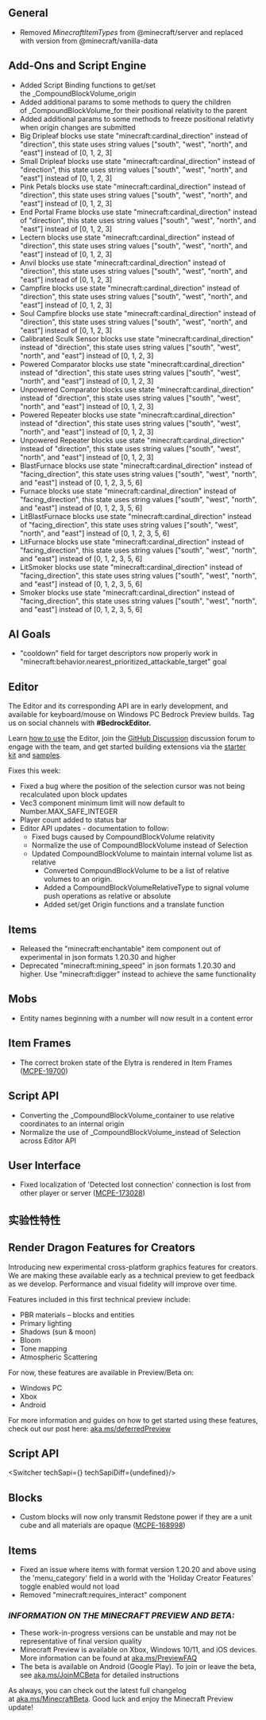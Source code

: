 



## **General**

-   Removed _MinecraftItemTypes_ from @minecraft/server and replaced with version from @minecraft/vanilla-data

## **Add-Ons and Script Engine**

-   Added Script Binding functions to get/set the _CompoundBlockVolume_origin
-   Added additional params to some methods to query the children of _CompoundBlockVolume_for their positional relativity to the parent
-   Added additional params to some methods to freeze positional relativty when origin changes are submitted
-   Big Dripleaf blocks use state "minecraft:cardinal\_direction" instead of "direction", this state uses string values \["south", "west", "north", and "east"\] instead of \[0, 1, 2, 3\]
-   Small Dripleaf blocks use state "minecraft:cardinal\_direction" instead of "direction", this state uses string values \["south", "west", "north", and "east"\] instead of \[0, 1, 2, 3\]
-   Pink Petals blocks use state "minecraft:cardinal\_direction" instead of "direction", this state uses string values \["south", "west", "north", and "east"\] instead of \[0, 1, 2, 3\] 
-   End Portal Frame blocks use state "minecraft:cardinal\_direction" instead of "direction", this state uses string values \["south", "west", "north", and "east"\] instead of \[0, 1, 2, 3\] 
-   Lectern blocks use state "minecraft:cardinal\_direction" instead of "direction", this state uses string values \["south", "west", "north", and "east"\] instead of \[0, 1, 2, 3\] 
-   Anvil blocks use state "minecraft:cardinal\_direction" instead of "direction", this state uses string values \["south", "west", "north", and "east"\] instead of \[0, 1, 2, 3\] 
-   Campfire blocks use state "minecraft:cardinal\_direction" instead of "direction", this state uses string values \["south", "west", "north", and "east"\] instead of \[0, 1, 2, 3\] 
-   Soul Campfire blocks use state "minecraft:cardinal\_direction" instead of "direction", this state uses string values \["south", "west", "north", and "east"\] instead of \[0, 1, 2, 3\]
-   Calibrated Sculk Sensor blocks use state "minecraft:cardinal\_direction" instead of "direction", this state uses string values \["south", "west", "north", and "east"\] instead of \[0, 1, 2, 3\] 
-   Powered Comparator blocks use state "minecraft:cardinal\_direction" instead of "direction", this state uses string values \["south", "west", "north", and "east"\] instead of \[0, 1, 2, 3\] 
-   Unpowered Comparator blocks use state "minecraft:cardinal\_direction" instead of "direction", this state uses string values \["south", "west", "north", and "east"\] instead of \[0, 1, 2, 3\] 
-   Powered Repeater blocks use state "minecraft:cardinal\_direction" instead of "direction", this state uses string values \["south", "west", "north", and "east"\] instead of \[0, 1, 2, 3\]
-   Unpowered Repeater blocks use state "minecraft:cardinal\_direction" instead of "direction", this state uses string values \["south", "west", "north", and "east"\] instead of \[0, 1, 2, 3\] 
-   BlastFurnace blocks use state "minecraft:cardinal\_direction" instead of "facing\_direction", this state uses string values \["south", "west", "north", and "east"\] instead of \[0, 1, 2, 3, 5, 6\]
-   Furnace blocks use state "minecraft:cardinal\_direction" instead of "facing\_direction", this state uses string values \["south", "west", "north", and "east"\] instead of \[0, 1, 2, 3, 5, 6\]
-   LitBlastFurnace blocks use state "minecraft:cardinal\_direction" instead of "facing\_direction", this state uses string values \["south", "west", "north", and "east"\] instead of \[0, 1, 2, 3, 5, 6\]
-   LitFurnace blocks use state "minecraft:cardinal\_direction" instead of "facing\_direction", this state uses string values \["south", "west", "north", and "east"\] instead of \[0, 1, 2, 3, 5, 6\]
-   LitSmoker blocks use state "minecraft:cardinal\_direction" instead of "facing\_direction", this state uses string values \["south", "west", "north", and "east"\] instead of \[0, 1, 2, 3, 5, 6\]
-   Smoker blocks use state "minecraft:cardinal\_direction" instead of "facing\_direction", this state uses string values \["south", "west", "north", and "east"\] instead of \[0, 1, 2, 3, 5, 6\]

## **AI Goals**

-   "cooldown" field for target descriptors now properly work in "minecraft:behavior.nearest\_prioritized\_attackable\_target" goal 

## **Editor**

The Editor and its corresponding API are in early development, and available for keyboard/mouse on Windows PC Bedrock Preview builds. Tag us on social channels with **#BedrockEditor.**

Learn [how to use](https://aka.ms/LearnEditor) the Editor, join the [GitHub Discussion](https://github.com/Mojang/minecraft-editor/discussions) discussion forum to engage with the team, and get started building extensions via the [starter kit](https://github.com/Mojang/minecraft-editor-extension-starter-kit) and [samples](https://github.com/Mojang/minecraft-editor-extension-samples).

Fixes this week:

-   Fixed a bug where the position of the selection cursor was not being recalculated upon block updates
-   Vec3 component minimum limit will now default to Number.MAX\_SAFE\_INTEGER
-   Player count added to status bar
-   Editor API updates - documentation to follow:
    -   Fixed bugs caused by CompoundBlockVolume relativity
    -   Normalize the use of CompoundBlockVolume instead of Selection
    -   Updated CompoundBlockVolume to maintain internal volume list as relative
        -   Converted CompoundBlockVolume to be a list of relative volumes to an origin.
        -   Added a CompoundBlockVolumeRelativeType to signal volume push operations as relative or absolute
        -   Added set/get Origin functions and a translate function

## **Items**

-   Released the "minecraft:enchantable" item component out of experimental in json formats 1.20.30 and higher
-   Deprecated "minecraft:mining\_speed" in json formats 1.20.30 and higher. Use "minecraft:digger" instead to achieve the same functionality

## **Mobs**

-   Entity names beginning with a number will now result in a content error

## **Item Frames**

-   The correct broken state of the Elytra is rendered in Item Frames ([MCPE-19700](https://bugs.mojang.com/browse/MCPE-19700))

## **Script API**

-   Converting the _CompoundBlockVolume_container to use relative coordinates to an internal origin
-   Normalize the use of _CompoundBlockVolume_instead of Selection across Editor API

## **User Interface**

-   Fixed localization of 'Detected lost connection' connection is lost from other player or server ([MCPE-173028](https://bugs.mojang.com/browse/MCPE-173028))




<h2 className="experimental_divider">实验性特性</h2>




## **Render Dragon Features for Creators**

Introducing new experimental cross-platform graphics features for creators. We are making these available early as a technical preview to get feedback as we develop. Performance and visual fidelity will improve over time.

Features included in this first technical preview include:

-   PBR materials – blocks and entities
-   Primary lighting
-   Shadows (sun & moon)
-   Bloom
-   Tone mapping
-   Atmospheric Scattering

For now, these features are available in Preview/Beta on:

-   Windows PC
-   Xbox
-   Android

For more information and guides on how to get started using these features, check out our post here: [aka.ms/deferredPreview](https://aka.ms/deferredPreview)


## **Script API**

<Switcher techSapi={<TechSapiExp/>} techSapiDiff={undefined}/>

## **Blocks**

-   Custom blocks will now only transmit Redstone power if they are a unit cube and all materials are opaque ([MCPE-168998](https://bugs.mojang.com/browse/MCPE-168998)) 

## **Items**

-   Fixed an issue where items with format version 1.20.20 and above using the 'menu\_category' field in a world with the 'Holiday Creator Features' toggle enabled would not load
-   Removed "minecraft:requires\_interact" component

### _INFORMATION ON THE MINECRAFT PREVIEW AND BETA:_ 

-   These work-in-progress versions can be unstable and may not be representative of final version quality
-   Minecraft Preview is available on Xbox, Windows 10/11, and iOS devices. More information can be found at [aka.ms/PreviewFAQ](http://aka.ms/PreviewFAQ)
-   The beta is available on Android (Google Play). To join or leave the beta, see [aka.ms/JoinMCBeta](https://aka.ms/JoinMCBeta) for detailed instructions

As always, you can check out the latest full changelog at [aka.ms/MinecraftBeta](https://aka.ms/MinecraftBeta). Good luck and enjoy the Minecraft Preview update!